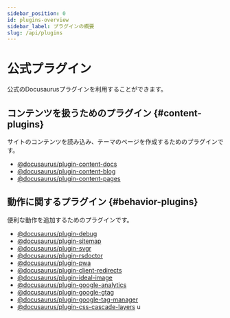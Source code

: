 ```yaml
---
sidebar_position: 0
id: plugins-overview
sidebar_label: プラグインの概要
slug: /api/plugins
---
```


# 公式プラグイン

公式のDocusaurusプラグインを利用することができます。

## コンテンツを扱うためのプラグイン {#content-plugins}

サイトのコンテンツを読み込み、テーマのページを作成するためのプラグインです。

- [@docusaurus/plugin-content-docs](./plugin-content-docs.mdx)
- [@docusaurus/plugin-content-blog](./plugin-content-blog.mdx)
- [@docusaurus/plugin-content-pages](./plugin-content-pages.mdx)

## 動作に関するプラグイン {#behavior-plugins}

便利な動作を追加するためのプラグインです。

- [@docusaurus/plugin-debug](./plugin-debug.mdx)
- [@docusaurus/plugin-sitemap](./plugin-sitemap.mdx)
- [@docusaurus/plugin-svgr](./plugin-svgr.mdx)
- [@docusaurus/plugin-rsdoctor](./plugin-rsdoctor.mdx)
- [@docusaurus/plugin-pwa](./plugin-pwa.mdx)
- [@docusaurus/plugin-client-redirects](./plugin-client-redirects.mdx)
- [@docusaurus/plugin-ideal-image](./plugin-ideal-image.mdx)
- [@docusaurus/plugin-google-analytics](./plugin-google-analytics.mdx)
- [@docusaurus/plugin-google-gtag](./plugin-google-gtag.mdx)
- [@docusaurus/plugin-google-tag-manager](./plugin-google-tag-manager.mdx)
- [@docusaurus/plugin-css-cascade-layers](./plugin-css-cascade-layers.mdx) u

